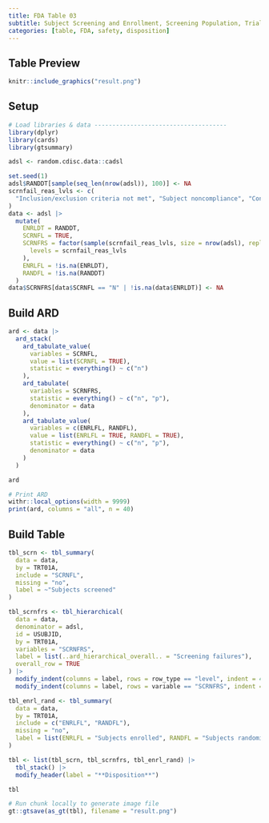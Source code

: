 ```yaml
---
title: FDA Table 03
subtitle: Subject Screening and Enrollment, Screening Population, Trials A and B
categories: [table, FDA, safety, disposition]
---
```


::: panel-tabset
## Table Preview

```r
knitr::include_graphics("result.png")
```

## Setup

```r
# Load libraries & data -------------------------------------
library(dplyr)
library(cards)
library(gtsummary)

adsl <- random.cdisc.data::cadsl

set.seed(1)
adsl$RANDDT[sample(seq_len(nrow(adsl)), 100)] <- NA
scrnfail_reas_lvls <- c(
  "Inclusion/exclusion criteria not met", "Subject noncompliance", "Consent withdrawn", "Other"
)
data <- adsl |>
  mutate(
    ENRLDT = RANDDT,
    SCRNFL = TRUE,
    SCRNFRS = factor(sample(scrnfail_reas_lvls, size = nrow(adsl), replace = TRUE),
      levels = scrnfail_reas_lvls
    ),
    ENRLFL = !is.na(ENRLDT),
    RANDFL = !is.na(RANDDT)
  )
data$SCRNFRS[data$SCRNFL == "N" | !is.na(data$ENRLDT)] <- NA
```

## Build ARD

```r
ard <- data |>
  ard_stack(
    ard_tabulate_value(
      variables = SCRNFL,
      value = list(SCRNFL = TRUE),
      statistic = everything() ~ c("n")
    ),
    ard_tabulate(
      variables = SCRNFRS,
      statistic = everything() ~ c("n", "p"),
      denominator = data
    ),
    ard_tabulate_value(
      variables = c(ENRLFL, RANDFL),
      value = list(ENRLFL = TRUE, RANDFL = TRUE),
      statistic = everything() ~ c("n", "p"),
      denominator = data
    )
  )

ard
```

```r
# Print ARD
withr::local_options(width = 9999)
print(ard, columns = "all", n = 40)
```

## Build Table

```r
tbl_scrn <- tbl_summary(
  data = data,
  by = TRT01A,
  include = "SCRNFL",
  missing = "no",
  label = ~"Subjects screened"
)

tbl_scrnfrs <- tbl_hierarchical(
  data = data,
  denominator = adsl,
  id = USUBJID,
  by = TRT01A,
  variables = "SCRNFRS",
  label = list(..ard_hierarchical_overall.. = "Screening failures"),
  overall_row = TRUE
) |>
  modify_indent(columns = label, rows = row_type == "level", indent = 4L) |>
  modify_indent(columns = label, rows = variable == "SCRNFRS", indent = 8L)

tbl_enrl_rand <- tbl_summary(
  data = data,
  by = TRT01A,
  include = c("ENRLFL", "RANDFL"),
  missing = "no",
  label = list(ENRLFL = "Subjects enrolled", RANDFL = "Subjects randomized")
)

tbl <- list(tbl_scrn, tbl_scrnfrs, tbl_enrl_rand) |>
  tbl_stack() |>
  modify_header(label = "**Disposition**")

tbl
```

```r
# Run chunk locally to generate image file
gt::gtsave(as_gt(tbl), filename = "result.png")
```

```r
```
:::
